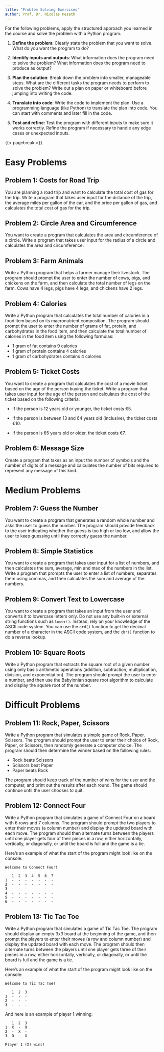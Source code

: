 ```yaml
---
title: "Problem Solving Exercises"
author: Prof. Dr. Nicolas Meseth
---
```


For the following problems, apply the structured approach you learned in the course and solve the problem with a Python program.

1.  **Define the problem**: Clearly state the problem that you want to solve. What do you want the program to do?

2.  **Identify inputs and outputs**: What information does the program need to solve the problem? What information does the program need to produce as output?

3.  **Plan the solution**: Break down the problem into smaller, manageable steps. What are the different tasks the program needs to perform to solve the problem? Write out a plan on paper or whiteboard before jumping into writing the code.

4.  **Translate into code**: Write the code to implement the plan. Use a programming language (like Python) to translate the plan into code. You can start with comments and later fill in the code.

5.  **Test and refine**: Test the program with different inputs to make sure it works correctly. Refine the program if necessary to handle any edge cases or unexpected inputs.

{{< pagebreak >}}

# Easy Problems

## Problem 1: Costs for Road Trip

You are planning a road trip and want to calculate the total cost of gas for the trip. Write a program that takes user input for the distance of the trip, the average miles per gallon of the car, and the price per gallon of gas, and calculates the total cost of gas for the trip.

## Problem 2: Circle Area and Circumference

You want to create a program that calculates the area and circumference of a circle. Write a program that takes user input for the radius of a circle and calculates the area and circumference.

## Problem 3: Farm Animals

Write a Python program that helps a farmer manage their livestock. The program should prompt the user to enter the number of cows, pigs, and chickens on the farm, and then calculate the total number of legs on the farm. Cows have 4 legs, pigs have 4 legs, and chickens have 2 legs.

## Problem 4: Calories

Write a Python program that calculates the total number of calories in a food item based on its macronutrient composition. The program should prompt the user to enter the number of grams of fat, protein, and carbohydrates in the food item, and then calculate the total number of calories in the food item using the following formulas:

- 1 gram of fat contains 9 calories
- 1 gram of protein contains 4 calories
- 1 gram of carbohydrates contains 4 calories

## Problem 5: Ticket Costs

You want to create a program that calculates the cost of a movie ticket based on the age of the person buying the ticket. Write a program that takes user input for the age of the person and calculates the cost of the ticket based on the following criteria:

-   If the person is 12 years old or younger, the ticket costs €5.

-   If the person is between 13 and 64 years old (inclusive), the ticket costs €10.

-   If the person is 65 years old or older, the ticket costs €7.

## Problem 6: Message Size

Create a program that takes as an input the number of symbols and the number of digits of a message and calculates the number of bits required to represent any message of this kind.

# Medium Problems

## Problem 7: Guess the Number

You want to create a program that generates a random whole number and asks the user to guess the number. The program should provide feedback to the user indicating whether the guess is too high or too low, and allow the user to keep guessing until they correctly guess the number.

## Problem 8: Simple Statistics

You want to create a program that takes user input for a list of numbers, and then calculates the sum, average, min and max of the numbers in the list. Write a program that prompts the user to enter a list of numbers, separates them using commas, and then calculates the sum and average of the numbers.

## Problem 9: Convert Text to Lowercase

You want to create a program that takes an input from the user and converts it to lowercase letters only. Do not use any built-in or external string functions such as `lower()`. Instead, rely on your knowledge of the ASCII code system. You can use the `ord()` function to get the decimal number of a character in the ASCII code system, and the `chr()` function to do a reverse lookup.

## Problem 10: Square Roots

Write a Python program that extracts the square root of a given number using only basic arithmetic operations (addition, subtraction, multiplication, division, and exponentiation). The program should prompt the user to enter a number, and then use the Babylonian square root algorithm to calculate and display the square root of the number.

# Difficult Problems

## Problem 11: Rock, Paper, Scissors

Write a Python program that simulates a simple game of Rock, Paper, Scissors. The program should prompt the user to enter their choice of Rock, Paper, or Scissors, then randomly generate a computer choice. The program should then determine the winner based on the following rules:

-   Rock beats Scissors
-   Scissors beat Paper
-   Paper beats Rock

The program should keep track of the number of wins for the user and the computer, and print out the results after each round. The game should continue until the user chooses to quit.

##  Problem 12: Connect Four

Write a Python program that simulates a game of Connect Four on a board with 6 rows and 7 columns. The program should prompt the two players to enter their moves (a column number) and display the updated board with each move. The program should then alternate turns between the players until one player gets four of their pieces in a row, either horizontally, vertically, or diagonally, or until the board is full and the game is a tie.

Here's an example of what the start of the program might look like on the console:

```
Welcome to Connect Four!

   1  2  3  4  5  6  7
1  -  -  -  -  -  -  -
2  -  -  -  -  -  -  -
3  -  -  -  -  -  -  -
4  -  -  -  -  -  -  -
5  -  -  -  -  -  -  -
6  -  -  -  -  -  -  -
``` 

## Problem 13: Tic Tac Toe

Write a Python program that simulates a game of Tic Tac Toe. The program should display an empty 3x3 board at the beginning of the game, and then prompt the players to enter their moves (a row and column number) and display the updated board with each move. The program should then alternate turns between the players until one player gets three of their pieces in a row, either horizontally, vertically, or diagonally, or until the board is full and the game is a tie.

Here's an example of what the start of the program might look like on the console:

```
Welcome to Tic Tac Toe!

   1  2  3
1  -  -  -
2  -  -  -
3  -  -  -

```

And here is an example of player 1 winning:

```
   1  2  3
1  X  -  O
2  -  X  -
3  O  -  X

Player 1 (X) wins!
```



